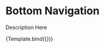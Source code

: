 
<Meta
  title="Material-UI/Navigation/Bottom Navigation"
  component={BottomNavigation}
/>

# Bottom Navigation

Description Here

<Canvas>
  <Story name="Primary">{Template.bind({})}</Story>
</Canvas>
